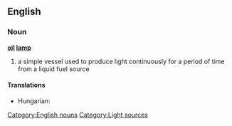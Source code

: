 ==English==
{{wikipedia|oil lamp}}

===Noun===
'''[[oil]] [[lamp]]'''

# a simple vessel used to produce light continuously for a period of time from a liquid fuel source

====Translations====
{{trans-top|a simple vessel used to produce light}}
* Hungarian: {{t|hu|olajlámpa}}
{{trans-mid}}
{{trans-bottom}}
 

[[Category:English nouns]]
[[Category:Light sources]]
